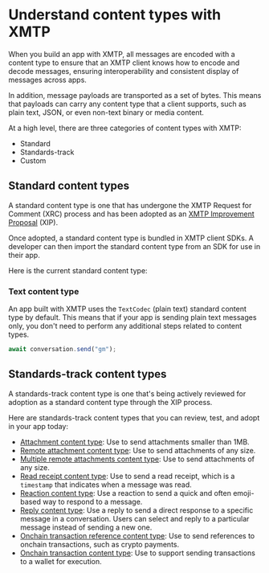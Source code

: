 # Understand content types with XMTP

When you build an app with XMTP, all messages are encoded with a content type to ensure that an XMTP client knows how to encode and decode messages, ensuring interoperability and consistent display of messages across apps.

In addition, message payloads are transported as a set of bytes. This means that payloads can carry any content type that a client supports, such as plain text, JSON, or even non-text binary or media content.

At a high level, there are three categories of content types with XMTP:

- Standard
- Standards-track
- Custom

## Standard content types

A standard content type is one that has undergone the XMTP Request for Comment (XRC) process and has been adopted as an [XMTP Improvement Proposal](https://github.com/xmtp/XIPs#readme) (XIP).

Once adopted, a standard content type is bundled in XMTP client SDKs. A developer can then import the standard content type from an SDK for use in their app.

Here is the current standard content type:

### Text content type

An app built with XMTP uses the `TextCodec` (plain text) standard content type by default. This means that if your app is sending plain text messages only, you don't need to perform any additional steps related to content types.

```jsx [Node]
await conversation.send("gm");
```

## Standards-track content types

A standards-track content type is one that's being actively reviewed for adoption as a standard content type through the XIP process.

Here are standards-track content types that you can review, test, and adopt in your app today:

- [Attachment content type](/chat-apps/content-types/attachments/#support-attachments-smaller-than-1mb): Use to send attachments smaller than 1MB.
- [Remote attachment content type](/chat-apps/content-types/attachments): Use to send attachments of any size.
- [Multiple remote attachments content type](/chat-apps/content-types/attachments#support-multiple-remote-attachments-of-any-size): Use to send attachments of any size.
- [Read receipt content type](/chat-apps/content-types/read-receipts): Use to send a read receipt, which is a `timestamp` that indicates when a message was read.
- [Reaction content type](/chat-apps/content-types/reactions): Use a reaction to send a quick and often emoji-based way to respond to a message.
- [Reply content type](/chat-apps/content-types/replies): Use a reply to send a direct response to a specific message in a conversation. Users can select and reply to a particular message instead of sending a new one.
- [Onchain transaction reference content type](/chat-apps/content-types/transaction-refs): Use to send references to onchain transactions, such as crypto payments.
- [Onchain transaction content type](/chat-apps/content-types/transactions): Use to support sending transactions to a wallet for execution.
